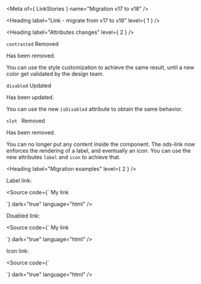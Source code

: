 
<Meta of={ LinkStories } name="Migration v17 to v18" />

<Heading label="Link - migrate from v17 to v18" level={ 1 } />

<Heading label="Attributes changes" level={ 2 } />

`contrasted` <Badge color="critical" size="sm">Removed</Badge>

Has been removed.

You can use the style customization to achieve the same result, until a new color get validated by the design team.

`disabled` <Badge color="information" size="sm">Updated</Badge>

Has been updated.

You can use the new `isDisabled` attribute to obtain the same behavior.

`slot ` <Badge color="critical" size="sm">Removed</Badge>

Has been removed.

You can no longer put any content inside the component. The ods-link now enforces the rendering of a label, and eventually an icon.
You can use the new attributes `label` and `icon` to achieve that.

<Heading label="Migration examples" level={ 2 } />

Label link:

<Source code={`
<osds-link href="/page">
  My link
</osds-link>

<!-- is now -->

<ods-link href="/page" label="Content"></ods-link>
`}
        dark="true"
        language="html" />

Disabled link:

<Source code={`
<osds-link href="/page" disabled>
  My link
</osds-link>

<!-- is now -->

<ods-link href="/page" label="My link" is-disabled>
</ods-link>
`}
        dark="true"
        language="html" />

Icon link:

<Source code={`
<osds-link href="/page">
  <osds-icon name="warning" size="xs"></osds-icon>
</osds-link>

<!-- is now -->

<ods-link href="/page" icon="triangle-exclamation"></ods-link>
`}
        dark="true"
        language="html" />
